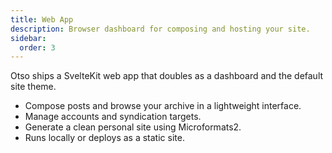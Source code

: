 ```yaml
---
title: Web App
description: Browser dashboard for composing and hosting your site.
sidebar:
  order: 3
---
```


Otso ships a SvelteKit web app that doubles as a dashboard and the default site theme.

- Compose posts and browse your archive in a lightweight interface.
- Manage accounts and syndication targets.
- Generate a clean personal site using Microformats2.
- Runs locally or deploys as a static site.
